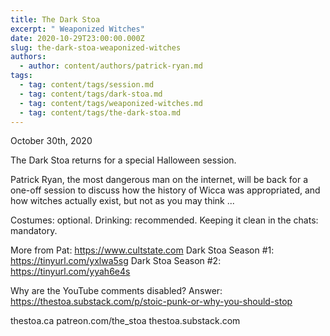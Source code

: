 ```yaml
---
title: The Dark Stoa
excerpt: " Weaponized Witches"
date: 2020-10-29T23:00:00.000Z
slug: the-dark-stoa-weaponized-witches
authors:
  - author: content/authors/patrick-ryan.md
tags:
  - tag: content/tags/session.md
  - tag: content/tags/dark-stoa.md
  - tag: content/tags/weaponized-witches.md
  - tag: content/tags/the-dark-stoa.md
---
```


October 30th, 2020

The Dark Stoa returns for a special Halloween session.

Patrick Ryan, the most dangerous man on the internet, will be back for a one-off session to discuss how the history of Wicca was appropriated, and how witches actually exist, but not as you may think ...

Costumes: optional. Drinking: recommended. Keeping it clean in the chats: mandatory.

More from Pat: https://www.cultstate.com
Dark Stoa Season #1: https://tinyurl.com/yxlwa5sg
Dark Stoa Season #2: https://tinyurl.com/yyah6e4s

Why are the YouTube comments disabled? Answer: https://thestoa.substack.com/p/stoic-punk-or-why-you-should-stop

thestoa.ca
patreon.com/the_stoa
thestoa.substack.com
